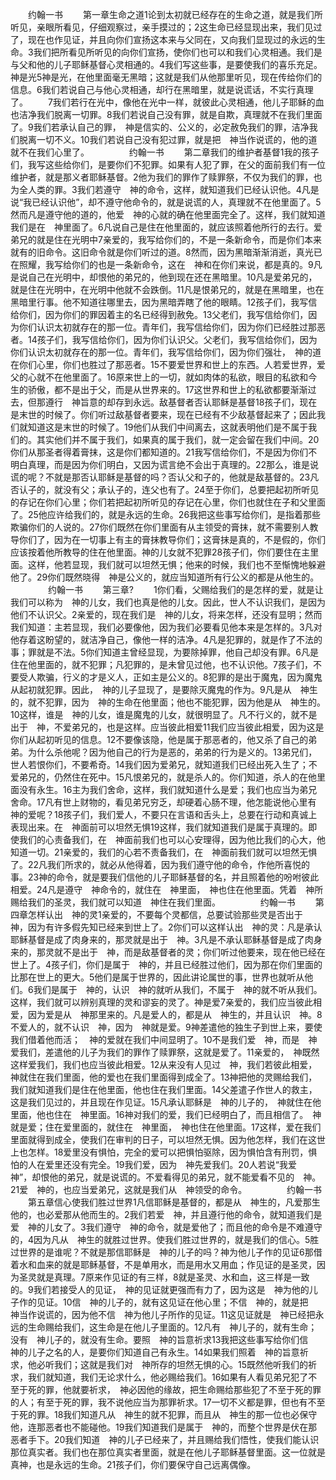 　　约翰一书
　　第一章生命之道1论到太初就已经存在的生命之道，就是我们所听见，亲眼所看见，仔细观察过，亲手摸过的；2这生命已经显现出来，我们见过了，现在也作见证，并且向你们宣扬这本来与父同在，又向我们显现过的永远的生命。3我们把所看见所听见的向你们宣扬，使你们也可以和我们心灵相通。我们是与父和他的儿子耶稣基督心灵相通的。4我们写这些事，是要使我们的喜乐充足。神是光5神是光，在他里面毫无黑暗；这就是我们从他那里听见，现在传给你们的信息。6我们若说自己与他心灵相通，却行在黑暗里，就是说谎话，不实行真理了。
　　7我们若行在光中，像他在光中一样，就彼此心灵相通，他儿子耶稣的血也洁净我们脱离一切罪。8我们若说自己没有罪，就是自欺，真理就不在我们里面了。9我们若承认自己的罪，　神是信实的、公义的，必定赦免我们的罪，洁净我们脱离一切不义。10我们若说自己没有犯过罪，就是把　神当作说谎的，他的道就不在我们心里了。
　　
　　约翰一书
　　第二章我们的维护者基督1我的孩子们，我写这些给你们，是要你们不犯罪。如果有人犯了罪，在父的面前我们有一位维护者，就是那义者耶稣基督。2他为我们的罪作了赎罪祭，不仅为我们的罪，也为全人类的罪。3我们若遵守　神的命令，这样，就知道我们已经认识他。4凡是说“我已经认识他”，却不遵守他命令的，就是说谎的人，真理就不在他里面了。5然而凡是遵守他的道的，他爱　神的心就的确在他里面完全了。这样，我们就知道我们是在　神里面了。6凡说自己是住在他里面的，就应该照着他所行的去行。爱弟兄的就是住在光明中7亲爱的，我写给你们的，不是一条新命令，而是你们本来就有的旧命令。这旧命令就是你们听过的道。8然而，因为黑暗渐渐消逝，真光已在照耀，我写给你们的也是一条新命令，这在　神和在你们来说，都是真的。9凡是说自己在光明中，却恨他的弟兄的，他到现在还在黑暗里。10凡是爱弟兄的，就是住在光明中，在光明中他就不会跌倒。11凡是恨弟兄的，就是在黑暗里，也在黑暗里行事。他不知道往哪里去，因为黑暗弄瞎了他的眼睛。12孩子们，我写信给你们，因为你们的罪因着主的名已经得到赦免。13父老们，我写信给你们，因为你们认识太初就存在的那一位。青年们，我写信给你们，因为你们已经胜过那恶者。14孩子们，我写信给你们，因为你们认识父。父老们，我写信给你们，因为你们认识太初就存在的那一位。青年们，我写信给你们，因为你们强壮，　神的道在你们心里，你们也胜过了那恶者。15不要爱世界和世上的东西。人若爱世界，爱父的心就不在他里面了。16原来世上的一切，就如肉体的私欲，眼目的私欲和今生的骄傲，都不是出于父，而是从世界来的。17这世界和世上的私欲都要渐渐过去，但那遵行　神旨意的却存到永远。敌基督者否认耶稣是基督18孩子们，现在是末世的时候了。你们听过敌基督者要来，现在已经有不少敌基督起来了；因此我们就知道这是末世的时候了。19他们从我们中间离去，这就表明他们是不属于我们的。其实他们并不属于我们，如果真的属于我们，就一定会留在我们中间。20你们从那圣者得着膏抹，这是你们都知道的。21我写信给你们，不是因为你们不明白真理，而是因为你们明白，又因为谎言绝不会出于真理的。22那么，谁是说谎的呢？不就是那否认耶稣是基督的吗？否认父和子的，他就是敌基督的。23凡否认子的，就没有父；承认子的，连父也有了。24至于你们，总要把起初所听见的存记在你们心里；你们若把起初所听见的存记在心里，你们也就住在子和父里面了。25他应许给我们的，就是永远的生命。26我把这些事写给你们，是指着那些欺骗你们的人说的。27你们既然在你们里面有从主领受的膏抹，就不需要别人教导你们了，因为在一切事上有主的膏抹教导你们；这膏抹是真的，不是假的，你们应该按着他所教导的住在他里面。神的儿女就不犯罪28孩子们，你们要住在主里面。这样，他若显现，我们就可以坦然无惧；他来的时候，我们也不至惭愧地躲避他了。29你们既然晓得　神是公义的，就应当知道所有行公义的都是从他生的。
　　
　　约翰一书
　　第三章?
　　1你们看，父赐给我们的是怎样的爱，就是让我们可以称为　神的儿女，我们也真是他的儿女。因此，世人不认识我们，是因为他们不认识父。2亲爱的，现在我们是　神的儿女，将来怎样，还没有显明；然而我们知道：主若显现，我们必要像他，因为我们必要看见他本来是怎样的。3凡对他存着这盼望的，就洁净自己，像他一样的洁净。4凡是犯罪的，就是作了不法的事；罪就是不法。5你们知道主曾经显现，为要除掉罪，他自己却没有罪。6凡是住在他里面的，就不犯罪；凡犯罪的，是未曾见过他，也不认识他。7孩子们，不要受人欺骗，行义的才是义人，正如主是公义的。8犯罪的是出于魔鬼，因为魔鬼从起初就犯罪。因此，　神的儿子显现了，是要除灭魔鬼的作为。9凡是从　神生的，就不犯罪，因为　神的生命在他里面；他也不能犯罪，因为他是从　神生的。10这样，谁是　神的儿女，谁是魔鬼的儿女，就很明显了。凡不行义的，就不是出于　神，不爱弟兄的，也是这样。应当彼此相爱11我们应当彼此相爱，因为这是你们从起初听见的信息。12不要像该隐，他是属于那恶者的，他又杀了自己的弟弟。为什么杀他呢？因为他自己的行为是恶的，弟弟的行为是义的。13弟兄们，世人若恨你们，不要希奇。14我们因为爱弟兄，就知道我们已经出死入生了；不爱弟兄的，仍然住在死中。15凡恨弟兄的，就是杀人的。你们知道，杀人的在他里面没有永生。16主为我们舍命，这样，我们就知道什么是爱；我们也应当为弟兄舍命。17凡有世上财物的，看见弟兄穷乏，却硬着心肠不理，他怎能说他心里有　神的爱呢？18孩子们，我们爱人，不要只在言语和舌头上，总要在行动和真诚上表现出来。在　神面前可以坦然无惧19这样，我们就知道我们是属于真理的。即使我们的心责备我们，在　神面前我们也可以心安理得，因为他比我们的心大，他知道一切。21亲爱的，我们的心若不责备我们，在　神面前我们就可以坦然无惧了。22凡我们所求的，就必从他得着，因为我们遵守他的命令，作他所喜悦的事。23神的命令，就是要我们信他的儿子耶稣基督的名，并且照着他的吩咐彼此相爱。24凡是遵守　神命令的，就住在　神里面，　神也住在他里面。凭着　神所赐给我们的圣灵，我们就可以知道　神住在我们里面。
　　
　　约翰一书
　　第四章怎样认出　神的灵1亲爱的，不要每个灵都信，总要试验那些灵是否出于　神，因为有许多假先知已经来到世上了。2你们可以这样认出　神的灵：凡是承认耶稣基督是成了肉身来的，那灵就是出于　神。3凡是不承认耶稣基督是成了肉身来的，那灵就不是出于　神，而是敌基督者的灵；你们听过他要来，现在他已经在世上了。4孩子们，你们是属于　神的，并且已经胜过他们，因为那在你们里面的比那在世上的更大。5他们是属于世界的，因此讲论属世的事，世界也就听从他们。6我们是属于　神的，认识　神的就听从我们，不属于　神的就不听从我们。这样，我们就可以辨别真理的灵和谬妄的灵了。神是爱7亲爱的，我们应当彼此相爱，因为爱是从　神那里来的。凡是爱人的，都是从　神生的，并且认识　神。8不爱人的，就不认识　神，因为　神就是爱。9神差遣他的独生子到世上来，要使我们借着他而活；　神的爱就在我们中间显明了。10不是我们爱　神，而是　神爱我们，差遣他的儿子为我们的罪作了赎罪祭，这就是爱了。11亲爱的，　神既然这样爱我们，我们也应当彼此相爱。12从来没有人见过　神，我们若彼此相爱，　神就住在我们里面，他的爱也在我们里面得到成全了。13神把他的灵赐给我们，我们就知道我们是住在他里面，他也住在我们里面。14父差遣子作世人的救主，这是我们见过的，并且现在作见证。15凡承认耶稣是　神的儿子的，　神就住在他里面，他也住在　神里面。16神对我们的爱，我们已经明白了，而且相信了。　神就是爱；住在爱里面的，就住在　神里面，　神也住在他里面。17这样，爱在我们里面就得到成全，使我们在审判的日子，可以坦然无惧。因为他怎样，我们在这世上也怎样。18爱里没有惧怕，完全的爱可以把惧怕驱除，因为惧怕含有刑罚，惧怕的人在爱里还没有完全。19我们爱，因为　神先爱我们。20人若说“我爱　神”，却恨他的弟兄，就是说谎的。不爱看得见的弟兄，就不能爱看不见的　神。21爱　神的，也应当爱弟兄，这就是我们从　神领受的命令。
　　
　　约翰一书
　　第五章信心使我们胜过世界1凡信耶稣是基督的，都是从　神生的，凡爱那生他的，也必爱那从他而生的。2我们若爱　神，并且遵行他的命令，就知道我们是爱　神的儿女了。3我们遵守　神的命令，就是爱他了；而且他的命令是不难遵守的，4因为凡从　神生的就胜过世界。使我们胜过世界的，就是我们的信心。5胜过世界的是谁呢？不就是那信耶稣是　神的儿子的吗？神为他儿子作的见证6那借着水和血来的就是耶稣基督，不是单用水，而是用水又用血；作见证的是圣灵，因为圣灵就是真理。7原来作见证的有三样，8就是圣灵、水和血，这三样是一致的。9我们若接受人的见证，　神的见证就更强而有力了，因为这是　神为他的儿子作的见证。10信　神的儿子的，就有这见证在他心里；不信　神的，就是把　神当作说谎的，因为他不信　神为他儿子所作的见证。11这见证就是　神已经把永远的生命赐给我们，这生命是在他儿子里面的。12凡有　神儿子的，就有生命；没有　神儿子的，就没有生命。要照　神的旨意祈求13我把这些事写给你们信　神的儿子之名的人，是要你们知道自己有永生。14如果我们照着　神的旨意祈求，他必听我们；这就是我们对　神所存的坦然无惧的心。15既然他听我们的祈求，我们就知道，我们无论求什么，他必赐给我们。16如果有人看见弟兄犯了不至于死的罪，他就要祈求，　神必因他的缘故，把生命赐给那些犯了不至于死的罪的人；有至于死的罪，我不说他应当为那罪祈求。17一切不义都是罪，但也有不至于死的罪。18我们知道凡从　神生的就不犯罪，而且从　神生的那一位也必保守他，连那恶者也不能碰他。19我们知道我们是属于　神的，而整个世界是伏在那恶者手下。20我们知道　神的儿子已经来了，并且赐给我们悟性，使我们能认识那位真实者。我们也在那位真实者里面，就是在他儿子耶稣基督里面。这一位就是真神，也是永远的生命。21孩子们，你们要保守自己远离偶像。
　　